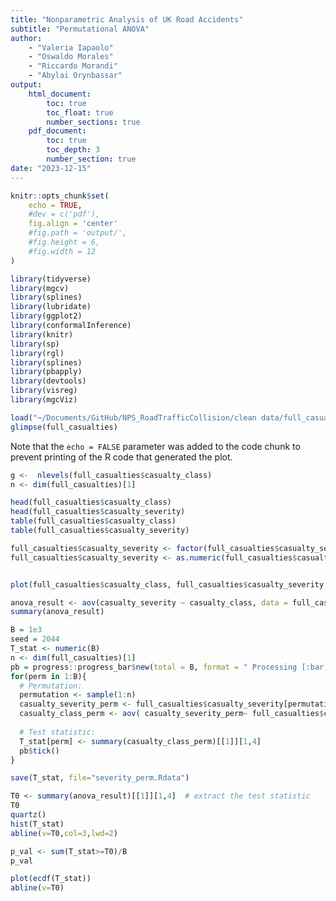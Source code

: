 ```yaml
---
title: "Nonparametric Analysis of UK Road Accidents"
subtitle: "Permutational ANOVA"
author:
    - "Valeria Iapaolo"
    - "Oswaldo Morales"
    - "Riccardo Morandi"
    - "Abylai Orynbassar"
output:
    html_document:
        toc: true
        toc_float: true
        number_sections: true
    pdf_document:
        toc: true
        toc_depth: 3
        number_section: true
date: "2023-12-15"
---
```


```r
knitr::opts_chunk$set(
    echo = TRUE,
    #dev = c('pdf'),
    fig.align = 'center'
    #fig.path = 'output/',
    #fig.height = 6,
    #fig.width = 12
)
```


```r
library(tidyverse)
library(mgcv)
library(splines)
library(lubridate)
library(ggplot2)
library(conformalInference)
library(knitr)
library(sp)
library(rgl)
library(splines)
library(pbapply)
library(devtools)
library(visreg)
library(mgcViz)
```



```r
load("~/Documents/GitHub/NPS_RoadTrafficCollision/clean data/full_casualties.RData")
glimpse(full_casualties)
```

Note that the `echo = FALSE` parameter was added to the code chunk to prevent printing of the R code that generated the plot.


```r
g <-  nlevels(full_casualties$casualty_class)
n <- dim(full_casualties)[1]

head(full_casualties$casualty_class)
head(full_casualties$casualty_severity)
table(full_casualties$casualty_class)
table(full_casualties$casualty_severity)
```

```r
full_casualties$casualty_severity <- factor(full_casualties$casualty_severity, levels = c("Fatal", "Serious", "Slight"), labels = c(1, 2, 3))
full_casualties$casualty_severity <- as.numeric(full_casualties$casualty_severity)


plot(full_casualties$casualty_class, full_casualties$casualty_severity, xlab='treat',col=rainbow(g),main='Original Data')

anova_result <- aov(casualty_severity ~ casualty_class, data = full_casualties)
summary(anova_result)

```


```r
B = 1e3
seed = 2044
T_stat <- numeric(B) 
n <- dim(full_casualties)[1]
pb = progress::progress_bar$new(total = B, format = " Processing [:bar] :percent eta: :eta")
for(perm in 1:B){
  # Permutation:
  permutation <- sample(1:n)
  casualty_severity_perm <- full_casualties$casualty_severity[permutation]
  casualty_class_perm <- aov( casualty_severity_perm~ full_casualties$casualty_class)
  
  # Test statistic:
  T_stat[perm] <- summary(casualty_class_perm)[[1]][1,4]
  pb$tick()
}
```
```r
save(T_stat, file="severity_perm.Rdata")
```


```r
T0 <- summary(anova_result)[[1]][1,4]  # extract the test statistic
T0
quartz()
hist(T_stat)
abline(v=T0,col=3,lwd=2)
```
```r
p_val <- sum(T_stat>=T0)/B
p_val
```


```r
plot(ecdf(T_stat))
abline(v=T0)
```


